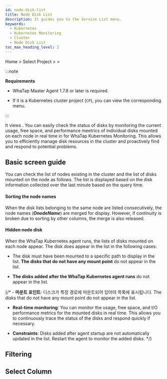 ```yaml
---
id: node-disk-list
title: Node Disk List
description: It guides you to the Service List menu.
keywords:
  - Kubernetes
  - Kubernetes Monitoring
  - Cluster
  - Node Disk List
toc_max_heading_level: 2
---
```


Home > Select Project > <Cmdname sid="side_cluster" className="uitext" /> > <Cmdname sid="side_nodeDiskList" className="uitext" />

:::note 

**Requirements**

- WhaTap Master Agent 1.7.8 or later is required. 

- If it is a Kubernetes cluster project (<code class='my'>CP</code>), you can view the corresponding menu.

:::

It views <Cmdname sid="side_nodeDiskList" className="uitext" />. You can easily check the status of disks by monitoring the current usage, free space, and performance meetrics of individual disks mounted on each node in real time in <Cmdname sid="side_nodeDiskList" className="uitext" /> for WhaTap Kubernetes Monitoring. This allows you to efficiently manage disk resources in the cluster and proactively find and respond to potential problems.

## Basic screen guide

You can check the list of nodes existing in the cluster and the list of disks mounted on the node as follows. The list is displayed based on the disk information collected over the last minute based on the query time.

<ImgLang img='k8s-node-disk-list.png' desc='Node Disk List' />

#### Sorting the node names

When the disk lists belonging to the same node are listed consecutively, the node names (***OnodeName***) are merged for display. However, if continuity is broken due to sorting by other columns, the merge is also released. 

#### Hidden node disk

When the WhaTap Kubernetes agent runs, the lists of disks mounted on each node appear. The disk does appear in the list in the following cases: 

- The disk must have been mounted to a specific path to display in the list. **The disks that do not have any mount point** do not appear in the list.

- **The disks added after the WhaTap Kubernetes agent runs** do not appear in the list. 

{/* - **마운트 포인트**: 디스크가 특정 경로에 마운트되어 있어야 목록에 표시됩니다. The disks that do not have any mount point do not appear in the list.

- **Real-time monitoring**: You can monitor the usage, free space, and I/O performance metrics for the mounted disks in real time. This allows you to continuously trace the status of the disks and respond quickly if necessary.

- **Constraints**: Disks added after agent startup are not automatically updated in the list. Restart the agent to monitor the added disks. */}

## Filtering


<K8slistfilter />
  
## Select Column


<K8slistcl />
